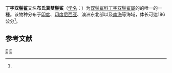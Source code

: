 {{Speciesbox 
| taxon = Eusphyra blochi
| image = Eusphyra blochii csiro-nfc.jpg
| status = EN 
| status_system = iucn3.1
| binomial_authority = [[乔治·居维叶|Cuvier]], 1816<ref name='id5186'>{{cite web| url =http://www.bioinfo.cn/db05/BjdwSpecies.php?action=view&id=5186| title =丁字双髻鲨| work =中国动物物种编目数据库| publisher =中国科学院微生物研究所| author =中国科学院动物研究所| accessdate =2009-04-11| deadurl =yes| archiveurl =https://web.archive.org/web/20160305054119/http://www.bioinfo.cn/db05/BjdwSpecies.php?action=view&id=5186| archivedate =2016-03-05}}</ref>
| range_map = Eusphyra blochii distmap.png
| synonyms =
* ''Sphyrna blochi'' <small>G. Cuvier, 1816</small>
* ''Zygaena blochii'' <small>G. Cuvier, 1816</small>
* ''Zygaena laticeps'' <small>Cantor, 1837</small>
* ''Zygaena latycephala'' <small>van Hasselt, 1823</small>
}}

'''丁字双髻鲨'''又名'''布氏真雙髻鯊'''（[[学名|学名]]：{{lang|la|''Eusphyra blochi''}}）为[[双髻鲨科|双髻鲨科]][[丁字双髻鲨屬|丁字双髻鲨屬]]的的唯一的一種。该物种分布于[[印度|印度]]、[[印度尼西亚|印度尼西亚]]、澳洲东北部以及[[南海|南海]]等海域，体长可达186公分<ref name='id5186'/>。

== 参考文献 ==
{{reflist}}

{{Taxonbar|from=Q890336}}
[[Category:双髻鲨科|E]]
[[Category:1816年描述的鱼类|E]]
